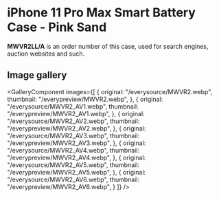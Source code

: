 
# iPhone 11 Pro Max Smart Battery Case - Pink Sand

<Callout type='info' emoji='👉🏻'>**MWVR2LL/A** is an order number of this case, used for search engines, auction websites and such.</Callout>

## Image gallery

<GalleryComponent
    images={[
      {
        original: "/everysource/MWVR2.webp",
        thumbnail: "/everypreview/MWVR2.webp",
      },
      {
        original: "/everysource/MWVR2_AV1.webp",
        thumbnail: "/everypreview/MWVR2_AV1.webp",
      },
      {
        original: "/everysource/MWVR2_AV2.webp",
        thumbnail: "/everypreview/MWVR2_AV2.webp",
      },
      {
        original: "/everysource/MWVR2_AV3.webp",
        thumbnail: "/everypreview/MWVR2_AV3.webp",
      },
      {
        original: "/everysource/MWVR2_AV4.webp",
        thumbnail: "/everypreview/MWVR2_AV4.webp",
      },
      {
        original: "/everysource/MWVR2_AV5.webp",
        thumbnail: "/everypreview/MWVR2_AV5.webp",
      },
      {
        original: "/everysource/MWVR2_AV6.webp",
        thumbnail: "/everypreview/MWVR2_AV6.webp",
      }
    ]}
  />
